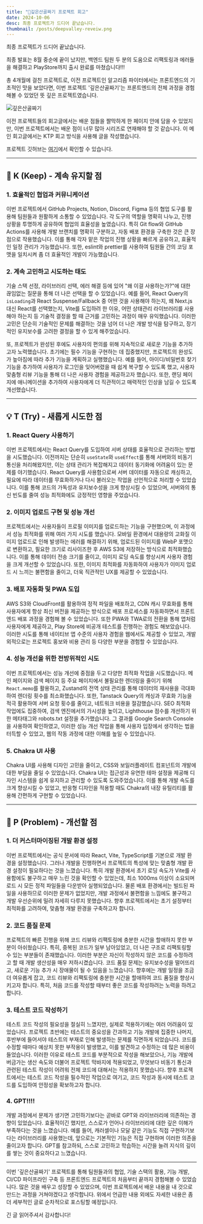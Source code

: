 ```yaml
---
title: "🌲깊은산골짜기 프로젝트 회고"
date: 2024-10-06
desc: 최종 프로젝트가 드디어 끝났습니다.
thumbnail: /posts/deepvalley-reveiw.png
---
```


최종 프로젝트가 드디어 끝났습니다.

최종 발표는 8월 중순에 끝이 났지만, 백엔드 팀원 두 분의 도움으로 리팩토링과 에러들을 해결하고 PlayStore까지 출시 완료를 마쳤습니다!!!

총 4개월에 걸친 프로젝트로, 이전 프로젝트인 알고리즘 파이터에서는 프론트엔드의 기초적인 맛을 보았다면, 이번 프로젝트 '깊은산골짜기'는 프론트엔드의 전체 과정을 경험해볼 수 있었던 뜻 깊은 프로젝트였습니다.

![깊은산골짜기](https://velog.velcdn.com/images/tejaia/post/ff1dfbf7-aa1f-4d58-b175-927578c6f698/image.gif)

이전 프로젝트들의 회고글에서는 배운 점들을 짤막하게 한 페이지 안에 담을 수 있었지만, 이번 프로젝트에서는 배운 점이 너무 많아 시리즈로 연재해야 할 것 같습니다. 이 메인 회고글에서는 KTP 회고 방식을 사용해 글을 작성했습니다.

프로젝트 깃허브는 [여기](https://github.com/hwangheetae/deepvalley-front)에서 확인할 수 있습니다.

---

## 🌟 K (Keep) - 계속 유지할 점

### 1. 효율적인 협업과 커뮤니케이션

이번 프로젝트에서 GitHub Projects, Notion, Discord, Figma 등의 협업 도구를 활용해 팀원들과 원활하게 소통할 수 있었습니다. 각 도구의 역할을 명확히 나누고, 진행 상황을 투명하게 공유하여 협업의 효율성을 높였습니다. 특히 Git flow와 GitHub Actions를 사용해 개발 브랜치를 명확히 구분하고, 자동 배포 환경을 구축한 것은 큰 장점으로 작용했습니다. 이를 통해 각자 맡은 작업의 진행 상황을 빠르게 공유하고, 효율적인 일정 관리가 가능했습니다. 또한, eslint와 prettier를 사용하여 팀원들 간의 코딩 포맷을 일치시켜 좀 더 효율적인 개발이 가능했습니다.

### 2. 계속 고민하고 시도하는 태도

기술 스택 선정, 라이브러리 선택, 에러 해결 등에 있어 "왜 이걸 사용하는가?"에 대한 끊임없는 질문을 통해 더 나은 선택을 할 수 있었습니다. 예를 들어, React Query의 `isLoading`과 React Suspense/Fallback 중 어떤 것을 사용해야 하는지, 왜 Next.js 대신 React를 선택했는지, Vite를 도입하려 한 이유, 어떤 상태관리 라이브러리를 사용해야 하는지 등 기술적 결정을 할 때 근거를 고민하는 과정이 매우 유익했습니다. 이러한 고민은 단순히 기술적인 문제를 해결하는 것을 넘어 더 나은 개발 방식을 탐구하고, 장기적인 유지보수를 고려한 결정을 할 수 있게 해주었습니다.

또, 프로젝트가 완성된 후에도 사용자의 편의를 위해 지속적으로 새로운 기능을 추가하고자 노력했습니다. 초기에는 필수 기능을 구현하는 데 집중했지만, 프로젝트의 완성도가 높아짐에 따라 추가 기능을 계획하고 실행했습니다. 예를 들어, 아이디/비밀번호 찾기 기능을 추가하여 사용자가 로그인을 잊어버렸을 때 쉽게 복구할 수 있도록 했고, 사용자 맞춤형 리뷰 기능을 통해 더 나은 사용자 경험을 제공하고자 했습니다. 또한, 랜딩 페이지에 애니메이션을 추가하여 사용자에게 더 직관적이고 매력적인 인상을 남길 수 있도록 개선했습니다.

---

## 💡 T (Try) - 새롭게 시도한 점

### 1. React Query 사용하기

이번 프로젝트에서는 React Query를 도입하여 서버 상태를 효율적으로 관리하는 방법을 시도했습니다. 이전까지는 단순히 `useState`와 `useEffect`를 통해 서버와의 비동기 통신을 처리해왔지만, 이는 상태 관리가 복잡해지고 데이터 동기화에 어려움이 있는 문제를 야기했습니다. React Query를 사용함으로써 서버 데이터를 자동으로 캐싱하고, 필요에 따라 데이터를 무효화하거나 다시 불러오는 작업을 선언적으로 처리할 수 있었습니다. 이를 통해 코드의 가독성과 유지보수성을 크게 향상시킬 수 있었으며, 서버와의 통신 빈도를 줄여 성능 최적화에도 긍정적인 영향을 주었습니다.

### 2. 이미지 업로드 구현 및 성능 개선

프로젝트에서는 사용자들이 프로필 이미지를 업로드하는 기능을 구현했으며, 이 과정에서 성능 최적화를 위해 여러 가지 시도를 했습니다. 모바일 환경에서 대용량의 고화질 이미지 업로드로 인해 발생하는 에러를 해결하기 위해, 업로드된 이미지를 WebP 포맷으로 변환하고, 필요한 크기로 리사이즈한 후 AWS S3에 저장하는 방식으로 최적화했습니다. 이를 통해 데이터 전송 크기를 줄이고, 이미지 로딩 속도를 향상시켜 사용자 경험을 크게 개선할 수 있었습니다. 또한, 이미지 최적화를 자동화하여 사용자가 이미지 업로드 시 느끼는 불편함을 줄이고, 더욱 직관적인 UX를 제공할 수 있었습니다.

### 3. 배포 자동화 및 PWA 도입

AWS S3와 CloudFront를 활용하여 정적 파일을 배포하고, CDN 캐시 무효화를 통해 사용자에게 항상 최신 버전을 제공하는 방식으로 배포 프로세스를 자동화하면서 프론트엔드 배포 과정을 경험해 볼 수 있었습니다. 또한 PWA와 TWA로의 전환을 통해 앱처럼 사용자에게 제공하고, Play Store에 비공개 테스트를 진행하는 경험도 해보았습니다. 이러한 시도를 통해 네이티브 앱 수준의 사용자 경험을 웹에서도 제공할 수 있었고, 개발 외적으로는 프로젝트 홍보와 비용 관리 등 다양한 부분을 경험할 수 있었습니다.

### 4. 성능 개선을 위한 전방위적인 시도

이번 프로젝트에서는 성능 개선에 중점을 두고 다양한 최적화 작업을 시도했습니다. 메인 페이지와 검색 페이지 등 주요 페이지에서 불필요한 렌더링을 줄이기 위해 `React.memo`를 활용하고, Zustand의 전역 상태 관리를 통해 데이터의 재사용을 극대화하여 렌더링 횟수를 최소화했습니다. 또한, Tanstack Query의 캐싱과 무효화 기능을 적극 활용하여 서버 요청 횟수를 줄이고, 네트워크 비용을 절감했습니다. SEO 최적화 작업에도 집중하여, 검색 엔진에서의 가시성을 높이고, Lighthouse 점수를 개선하기 위한 메타태그와 robots.txt 설정을 추가했습니다. 그 결과를 Google Search Console을 사용하여 확인하였고, 이러한 성능 개선 작업을 통해 사용자 입장에서 생각하는 법을 터득할 수 있었고, 웹의 작동 과정에 대한 이해를 높일 수 있었습니다.

### 5. Chakra UI 사용

Chakra UI를 사용해 디자인 고민을 줄이고, CSS와 보일러플레이트 컴포넌트의 개발에 대한 부담을 줄일 수 있었습니다. Chakra UI는 접근성과 유연한 테마 설정을 제공해 디자인 시스템을 쉽게 유지하고 관리할 수 있도록 도와주었습니다. 이를 통해 개발 속도를 크게 향상시킬 수 있었고, 반응형 디자인을 적용할 때도 Chakra의 내장 유틸리티를 활용해 간편하게 구현할 수 있었습니다.

---

## 🌿 P (Problem) - 개선할 점

### 1. 더 커스터마이징된 개발 환경 설정

이번 프로젝트에서는 공식 문서에 따라 React, Vite, TypeScript를 기본으로 개발 환경을 설정했습니다. 그러나 개발을 진행하면서 프로젝트의 특성에 맞는 맞춤형 개발 환경 설정이 필요하다는 것을 느꼈습니다. 특히 개발 환경에서 초기 로딩 속도가 Vite를 사용함에도 불구하고 매우 느린 것을 확인할 수 있었는데, 최소 1000ms 이상이 소요되며 로드 시 모든 정적 파일들을 다운받아 실행되었습니다. 물론 배포 환경에서는 빌드된 파일을 사용하므로 이러한 문제가 없었지만, 개발 과정에서 불편함을 느낌에도 불구하고 개발 우선순위에 밀려 자세히 다루지 못했습니다. 향후 프로젝트에서는 초기 설정부터 최적화를 고려하여, 맞춤형 개발 환경을 구축하고자 합니다.

### 2. 코드 품질 문제

프로젝트의 빠른 진행을 위해 코드 리뷰와 리팩토링에 충분한 시간을 할애하지 못한 부분이 아쉬웠습니다. 특히, 중복된 코드가 일부 남아있었고, 더 나은 구조로 리팩토링할 수 있는 부분들이 존재했습니다. 이러한 부분은 자신이 작성하지 않은 코드를 수정하려고 할 때 개발 생산성을 매우 저하시켰습니다. 코드 품질 문제는 유지보수성을 떨어뜨리고, 새로운 기능 추가 시 장애물이 될 수 있음을 느꼈습니다. 향후에는 개발 일정을 조금 더 여유롭게 잡고, 코드 리뷰와 리팩토링에 충분한 시간을 할애하여 코드 품질을 향상시키고자 합니다. 특히, 처음 코드를 작성할 때부터 좋은 코드를 작성하려는 노력을 하려고 합니다.

### 3. 테스트 코드 작성하기

테스트 코드 작성의 필요성을 절실히 느꼈지만, 실제로 적용하기에는 여러 어려움이 있었습니다. 프로젝트 초반에는 테스트의 중요성을 간과하고 기능 개발에 집중한 나머지, 후반부에 들어서야 테스트의 부재로 인해 발생하는 문제를 직면하게 되었습니다. 코드를 수정할 때마다 예상치 못한 부작용이 발생했고, 이를 발견하고 수정하는 데 많은 비용이 들었습니다. 이러한 이유로 테스트 코드를 부분적으로 작성을 해보았으나, 기능 개발에 버금가는 생산 속도와 더불어 프로젝트 막바지에 적용되었고, 무엇보다 비동기 통신과 관련된 테스트 작성이 어려워 전체 코드에 대해서는 적용하지 못했습니다. 향후 프로젝트에서는 테스트 코드 작성을 필수적인 작업으로 여기고, 코드 작성과 동시에 테스트 코드를 도입하여 안정성을 확보하고자 합니다.

### 4. GPT!!!!

개발 과정에서 문제가 생기면 고민하기보다는 곧바로 GPT와 라이브러리에 의존하는 경향이 있었습니다. 효율적이긴 했지만, 스스로가 언어나 라이브러리에 대한 깊은 이해가 부족하다는 것을 느꼈습니다. 예를 들어, 캐러셀이나 모달 같은 기능도 직접 구현하기보다는 라이브러리를 사용했는데, 앞으로는 기본적인 기능은 직접 구현하며 이러한 의존을 줄이고자 합니다. GPT를 참고하되, 스스로 고민하고 학습하는 시간을 늘려 지식의 깊이를 쌓는 것이 중요하다고 느꼈습니다.

---

이번 '깊은산골짜기' 프로젝트를 통해 팀원들과의 협업, 기술 스택의 활용, 기능 개발, CI/CD 파이프라인 구축 등 프론트엔드 프로젝트의 처음부터 끝까지 경험해볼 수 있었습니다. 많은 것을 배우고 성장할 수 있었으며, 이번 프로젝트에서 배운 내용을 내 것으로 만드는 과정을 거쳐야겠다고 생각합니다. 위에서 언급한 내용 외에도 자세한 내용은 좀 더 세부적인 글로 순차적으로 포스팅할 예정입니다.

긴 글 읽어주셔서 감사합니다!

